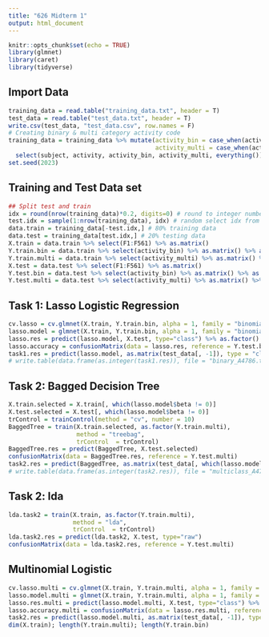 ```yaml
---
title: "626 Midterm 1"
output: html_document
---
```


```r
knitr::opts_chunk$set(echo = TRUE)
library(glmnet)
library(caret)
library(tidyverse)
```

## Import Data
```r
training_data = read.table("training_data.txt", header = T)
test_data = read.table("test_data.txt", header = T)
write.csv(test_data, "test_data.csv", row.names = F)
# Creating binary & multi category activity code
training_data = training_data %>% mutate(activity_bin = case_when(activity >= 4 ~ 0, TRUE ~ 1),
                                         activity_multi = case_when(activity >= 7 ~ 7, TRUE ~ as.numeric(activity))) %>% 
  select(subject, activity, activity_bin, activity_multi, everything())
set.seed(2023)
```

## Training and Test Data set
```r
## Split test and train 
idx = round(nrow(training_data)*0.2, digits=0) # round to integer number of index
test.idx = sample(1:nrow(training_data), idx) # random select idx from all index
data.train = training_data[-test.idx,] # 80% training data
data.test = training_data[test.idx,] # 20% testing data
X.train = data.train %>% select(F1:F561) %>% as.matrix()
Y.train.bin = data.train %>% select(activity_bin) %>% as.matrix() %>% as.factor()
Y.train.multi = data.train %>% select(activity_multi) %>% as.matrix() %>% as.factor()
X.test = data.test %>% select(F1:F561) %>% as.matrix()
Y.test.bin = data.test %>% select(activity_bin) %>% as.matrix() %>% as.factor()
Y.test.multi = data.test %>% select(activity_multi) %>% as.matrix() %>% as.factor()
```


## Task 1: Lasso Logistic Regression
```r
cv.lasso = cv.glmnet(X.train, Y.train.bin, alpha = 1, family = "binomial", type.measure = "class") # Lasso: alpha = 1 
lasso.model = glmnet(X.train, Y.train.bin, alpha = 1, family = "binomial", lambda = cv.lasso$lambda.min)
lasso.res = predict(lasso.model, X.test, type="class") %>% as.factor()
lasso.accuracy = confusionMatrix(data = lasso.res, reference = Y.test.bin)
task1.res = predict(lasso.model, as.matrix(test_data[, -1]), type = "class")
# write.table(data.frame(as.integer(task1.res)), file = "binary_A4786.txt", row.names = FALSE, col.names = FALSE)
```

## Task 2: Bagged Decision Tree
```r
X.train.selected = X.train[, which(lasso.model$beta != 0)]
X.test.selected = X.test[, which(lasso.model$beta != 0)]
trControl = trainControl(method = "cv", number = 10)
BaggedTree = train(X.train.selected, as.factor(Y.train.multi),
                   method = "treebag",
                   trControl  = trControl)
BaggedTree.res = predict(BaggedTree, X.test.selected)
confusionMatrix(data = BaggedTree.res, reference = Y.test.multi)
task2.res = predict(BaggedTree, as.matrix(test_data[, which(lasso.model$beta != 0)+1]), type="raw") %>% as.factor()
# write.table(data.frame(as.integer(task2.res)), file = "multiclass_A4786.txt", row.names = FALSE, col.names = FALSE)
```

## Task 2: lda
```r
lda.task2 = train(X.train, as.factor(Y.train.multi),
                  method = "lda",
                  trControl  = trControl)
lda.task2.res = predict(lda.task2, X.test, type="raw")
confusionMatrix(data = lda.task2.res, reference = Y.test.multi)
```

## Multinomial Logistic 
```r
cv.lasso.multi = cv.glmnet(X.train, Y.train.multi, alpha = 1, family = "multinomial", type.measure = "class") # Lasso: alpha = 1
lasso.model.multi = glmnet(X.train, Y.train.multi, alpha = 1, family = "multinomial", lambda = cv.lasso.multi$lambda.min)
lasso.res.multi = predict(lasso.model.multi, X.test, type="class") %>% as.factor()
lasso.accuracy.multi = confusionMatrix(data = lasso.res.multi, reference = Y.test.multi)
task2.res = predict(lasso.model.multi, as.matrix(test_data[, -1]), type = "class")
dim(X.train); length(Y.train.multi); length(Y.train.bin)
```














